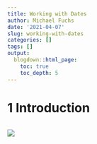 ```yaml
---
title: Working with Dates
author: Michael Fuchs
date: '2021-04-07'
slug: working-with-dates
categories: []
tags: []
output:
  blogdown::html_page:
    toc: true
    toc_depth: 5
---
```




# 1 Introduction








```r

```

![](/post/2021-04-07-working-with-dates_files/p23p.png)



















